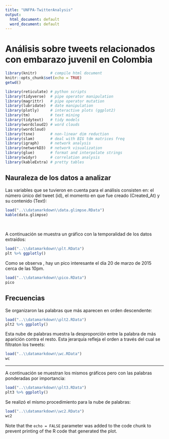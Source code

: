 ```yaml
---
title: "UNFPA-TwitterAnalysis"
output:
  html_document: default
  word_document: default
---
```


# Análisis sobre tweets relacionados con embarazo juvenil en Colombia

```r
library(knitr)      # compile html document
knitr::opts_chunk$set(echo = TRUE)
getwd()
```

```r
library(reticulate) # python scripts
library(tidyverse)  # pipe operator manipulation
library(magrittr)   # pipe operator mutation
library(lubridate)  # date manipulation
library(plotly)     # interactive plots (ggplot2)
library(tm)         # text mining
library(tidytext)   # tidy models
library(wordcloud2) # word clouds
library(wordcloud)
library(tsne)       # non-linear dim reduction
library(slam)       # deal with BIG tdm matrices freq
library(igraph)     # network analysis
library(networkD3)  # network visualization
library(glue)       # format and interpolate strings
library(widyr)      # correlation analysis
library(kableExtra) # pretty tables
```


## Nauraleza de los datos a analizar

Las variables que se tuvieron en cuenta para el análisis consisten en: el número único del tweet (id), el momento en que fue creado (Created_At) y su contenido (Text):


```r
load("..\\datamarkdown\\data.glimpse.RData")
kable(data.glimpse)
```

$~$

A continuación se muestra un gráfico con la temporalidad de los datos extraídos:

```r
load("..\\datamarkdown\\plt.RData")
plt %>% ggplotly()
```

Como se observa , hay un pico interesante el día 20 de marzo de 2015 cerca de las 10pm.

```r
load("..\\datamarkdown\\pico.RData")
pico
```
## Frecuencias

Se organizaron las palabras que más aparecen en orden descendente:

```r
load("..\\datamarkdown\\plt2.RData")
plt2 %>% ggplotly()
```

Esta nube de palabras muestra la desproporción entre la palabra de más aparición contra el resto. Esta jerarquía refleja el orden a través del cual se filtraton los tweets:


```r
load("..\\datamarkdown\\wc.RData")
wc
```
***

A continuación se muestran los mismos gráficos pero con las palabras ponderadas por importancia:


```r
load("..\\datamarkdown\\plt3.RData")
plt3 %>% ggplotly()
```

Se realizó el mismo procedimiento para la nube de palabras:

```r
load("..\\datamarkdown\\wc2.RData")
wc2
```




Note that the `echo = FALSE` parameter was added to the code chunk to prevent printing of the R code that generated the plot.
